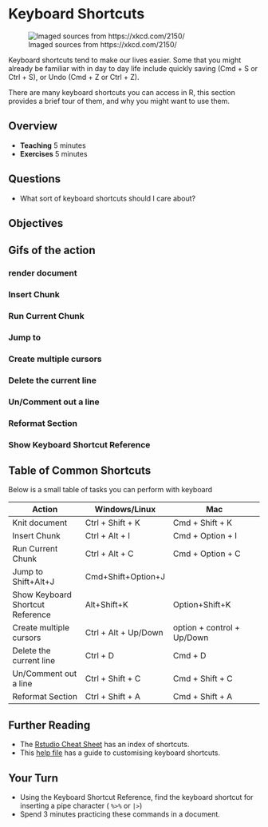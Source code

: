 # Keyboard Shortcuts

![Imaged sources from https://xkcd.com/2150/](https://imgs.xkcd.com/comics/xkeyboarcd.png){title="The key caps use LCD displays for all the vowels, so they can automatically adjust over the years to reflect ongoing vowel shifts while allowing you to keep typing phonetically."}

Keyboard shortcuts tend to make our lives easier. Some that you might already be familiar with in day to day life include quickly saving (Cmd + S or Ctrl + S), or Undo (Cmd + Z or Ctrl + Z).

There are many keyboard shortcuts you can access in R, this section provides a brief tour of them, and why you might want to use them.

## Overview

* **Teaching** 5 minutes
* **Exercises** 5 minutes

## Questions

* What sort of keyboard shortcuts should I care about?

## Objectives

<!-- TODO -->

## Gifs of the action

### render document
### Insert Chunk
### Run Current Chunk
### Jump to
### Create multiple cursors
### Delete the current line
### Un/Comment out a line 
### Reformat Section 
### Show Keyboard Shortcut Reference

## Table of Common Shortcuts

Below is a small table of tasks you can perform with keyboard 

| Action      | Windows/Linux | Mac  | 
|-------------|---------------|----------------|
| Knit document | Ctrl + Shift + K | Cmd + Shift + K |
| Insert Chunk  | Ctrl + Alt + I   | Cmd + Option + I |
| Run Current Chunk | Ctrl + Alt + C | Cmd + Option + C | 
| Jump to  	Shift+Alt+J 	| Cmd+Shift+Option+J |
| Show Keyboard Shortcut Reference  |	Alt+Shift+K | Option+Shift+K |
| Create multiple cursors | Ctrl + Alt + Up/Down | option + control + Up/Down|
| Delete the current line | Ctrl + D | Cmd + D|
| Un/Comment out a line   | Ctrl + Shift + C | Cmd + Shift + C| 
| Reformat Section | Ctrl + Shift + A | Cmd + Shift + A| 

## Further Reading

- The [Rstudio Cheat Sheet](https://rstudio.github.io/cheatsheets/html/rstudio-ide.html#keyboard-shortcuts) has an index of shortcuts. 
- This [help file](https://support.posit.co/hc/en-us/articles/206382178-Customizing-Keyboard-Shortcuts-in-the-RStudio-IDE) has a guide to customising keyboard shortcuts.

## Your Turn {.exercise}

- Using the Keyboard Shortcut Reference, find the keyboard shortcut for inserting a pipe character ( `%>%` or `|>`)
- Spend 3 minutes practicing these commands in a document.
